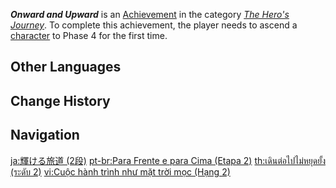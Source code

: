 {{Achievement Infobox
|title        = Onward and Upward
|id           = 80015
|order id     = 0015
|category     = The Hero's Journey
|description  = Ascend a [[character]] to Phase 4 for the first time.
|requirements = 
|primogems    = 10
|tracking     = Tracks how many characters were ascended.
|topic        = Ascension
|set          = Onward and Upward
|tier         = 2
|tiers_total  = 3
}}
'''''Onward and Upward''''' is an [[Achievement]] in the category ''[[The Hero's Journey]]''. To complete this achievement, the player needs to ascend a [[character]] to Phase 4 for the first time.
<!--
==Trivia==

==Video Guides==
{{EVT
|video1   = 
|caption1 = 
}}
-->
==Other Languages==
{{Other Languages|Transclude=Onward and Upward}}

==Change History==
{{Change History|1.0}}
<!--
==References==
{{Reflist}}
-->
==Navigation==
{{Achievement Navbox}}

[[ja:輝ける旅道 (2段)]]
[[pt-br:Para Frente e para Cima (Etapa 2)]]
[[th:เดินต่อไปไม่หยุดยั้ง (ระดับ 2)]]
[[vi:Cuộc hành trình như mặt trời mọc (Hạng 2)]]